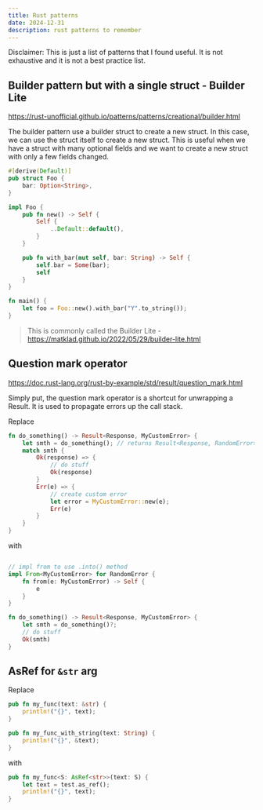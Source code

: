 ```yaml
---
title: Rust patterns
date: 2024-12-31
description: rust patterns to remember
---
```


Disclaimer: This is just a list of patterns that I found useful. It is not exhaustive and it is not a best practice list.

## Builder pattern but with a single struct - Builder Lite

https://rust-unofficial.github.io/patterns/patterns/creational/builder.html

The builder pattern use a builder struct to create a new struct. In this case, we can use the struct itself to create a new struct. This is useful when we have a struct with many optional fields and we want to create a new struct with only a few fields changed.


```rust
#[derive(Default)]
pub struct Foo {
    bar: Option<String>,
}

impl Foo {
    pub fn new() -> Self {
        Self {
            ..Default::default(),
        }
    }

    pub fn with_bar(mut self, bar: String) -> Self {
        self.bar = Some(bar);
        self
    }
}

fn main() {
    let foo = Foo::new().with_bar("Y".to_string());
}
```

> This is commonly called the Builder Lite - https://matklad.github.io/2022/05/29/builder-lite.html

## Question mark operator

https://doc.rust-lang.org/rust-by-example/std/result/question_mark.html

Simply put, the question mark operator is a shortcut for unwrapping a Result. It is used to propagate errors up the call stack.

Replace

```rust
fn do_something() -> Result<Response, MyCustomError> {
    let smth = do_something(); // returns Result<Response, RandomError>
    match smth {
        Ok(response) => {
            // do stuff
            Ok(response)
        }
        Err(e) => {
            // create custom error
            let error = MyCustomError::new(e);
            Err(e)
        }
    }
}
```

with

```rust

// impl from to use .into() method
impl From<MyCustomError> for RandomError {
    fn from(e: MyCustomError) -> Self {
        e
    }
}

fn do_something() -> Result<Response, MyCustomError> {
    let smth = do_something()?;
    // do stuff
    Ok(smth)
}
```

## AsRef for `&str` arg

Replace

```rust
pub fn my_func(text: &str) {
    println!("{}", text);
}

pub fn my_func_with_string(text: String) {
    println!("{}", &text);
}
```

with

```rust
pub fn my_func<S: AsRef<str>>(text: S) {
    let text = test.as_ref();
    println!("{}", text);
}
```
